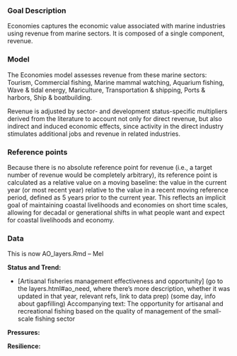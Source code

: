 ### Goal Description

Economies captures the economic value associated with marine industries using revenue from marine sectors. It is composed of a single component, revenue.

### Model 

The Economies model assesses revenue from these marine sectors: Tourism, Commercial fishing, Marine mammal watching, Aquarium fishing, Wave & tidal energy, Mariculture, Transportation & shipping, Ports & harbors, Ship & boatbuilding. 

Revenue is adjusted by sector- and development status-specific multipliers derived from the literature to account not only for direct revenue, but also indirect and induced economic effects, since activity in the direct industry stimulates additional jobs and revenue in related industries.

### Reference points 

Because there is no absolute reference point for revenue (i.e., a target number of revenue would be completely arbitrary), its reference point is calculated as a relative value on a moving baseline: the value in the current year (or most recent year) relative to the value in a recent moving reference period, defined as 5 years prior to the current year. This reflects an implicit goal of maintaining coastal livelihoods and economies on short time scales, allowing for decadal or generational shifts in what people want and expect for coastal livelihoods and economy.

### Data
This is now AO_layers.Rmd -- Mel

**Status and Trend:**

- [Artisanal fisheries management effectiveness and opportunity] (go to the layers.html#ao_need, where there's more description,  whether it was updated in that year, relevant refs, link to data prep) (some day, info about gapfilling)
Accompanying text: The opportunity for artisanal and recreational fishing based on the quality of management of the small-scale fishing sector

**Pressures:**  

**Resilience:** 




